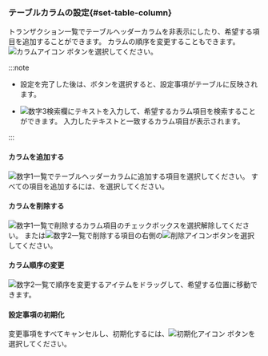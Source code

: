 ### テーブルカラムの設定{#set-table-column}

トランザクション一覧でテーブルヘッダーカラムを非表示にしたり、希望する項目を追加することができます。 カラムの順序を変更することもできます。 ![カラムアイコン](/img/ico-column.svg) <Cmdname sid="BTN06441" className="uitext" />ボタンを選択してください。

<ImgLang img="analysis-tx-main-column.png" desc="カラム設定" />

:::note

-   設定を完了した後は、<Cmdname sid="BTN06053" className="uitext" />ボタンを選択すると、設定事項がテーブルに反映されます。

-   ![数字3](/img/number-03.png)検索欄にテキストを入力して、希望するカラム項目を検索することができます。 入力したテキストと一致するカラム項目が表示されます。

:::

#### カラムを追加する

![数字1](/img/number-01.png)一覧でテーブルヘッダーカラムに追加する項目を選択してください。 すべての項目を追加するには、<Cmdname sid="BTN06048" className="uitext" />を選択してください。

#### カラムを削除する

![数字1](/img/number-01.png)一覧で削除するカラム項目のチェックボックスを選択解除してください。 または![数字2](/img/number-02.png)一覧で削除する項目の右側の![削除アイコン](/img/ico-remove-white.svg)ボタンを選択してください。

#### カラム順序の変更

![数字2](/img/number-02.png)一覧で順序を変更するアイテムをドラッグして、希望する位置に移動できます。 

#### 設定事項の初期化

変更事項をすべてキャンセルし、初期化するには、![初期化アイコン](/img/ico-reset.svg) <Cmdname sid="initialized" className="uitext" />ボタンを選択してください。
